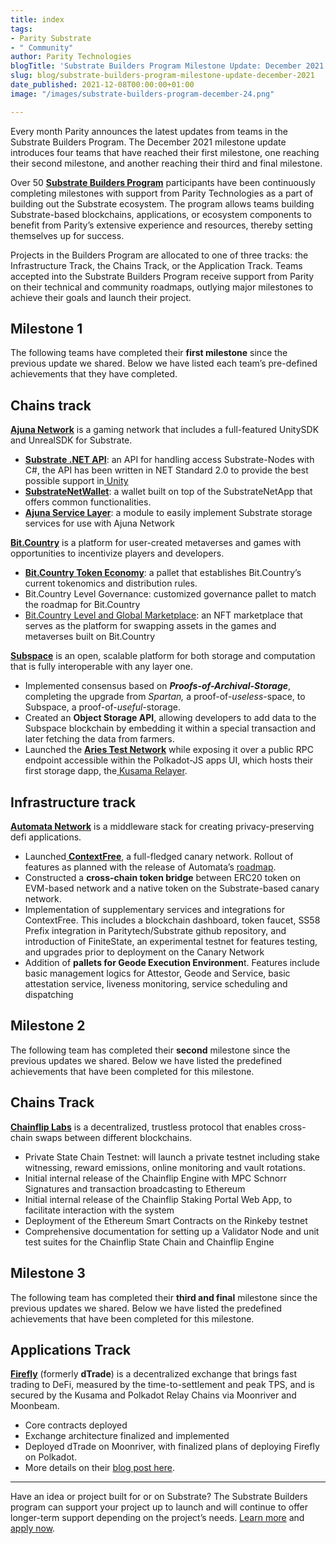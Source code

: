 ```yaml
---
title: index
tags:
- Parity Substrate
- " Community"
author: Parity Technologies
blogTitle: 'Substrate Builders Program Milestone Update: December 2021'
slug: blog/substrate-builders-program-milestone-update-december-2021
date_published: 2021-12-08T00:00:00+01:00
image: "/images/substrate-builders-program-december-24.png"

---
```

Every month Parity announces the latest updates from teams in the Substrate Builders Program. The December 2021 milestone update introduces four teams that have reached their first milestone, one reaching their second milestone, and another reaching their third and final milestone.

Over 50 [**Substrate Builders Program**](https://substrate.io/ecosystem/substrate-builders-program/) participants have been continuously completing milestones with support from Parity Technologies as a part of building out the Substrate ecosystem. The program allows teams building Substrate-based blockchains, applications, or ecosystem components to benefit from Parity’s extensive experience and resources, thereby setting themselves up for success.

Projects in the Builders Program are allocated to one of three tracks: the Infrastructure Track, the Chains Track, or the Application Track. Teams accepted into the Substrate Builders Program receive support from Parity on their technical and community roadmaps, outlying major milestones to achieve their goals and launch their project.

## Milestone 1

The following teams have completed their **first milestone** since the previous update we shared. Below we have listed each team’s pre-defined achievements that they have completed.

## Chains track

[**Ajuna Network**](https://ajuna.io/) is a gaming network that includes a full-featured UnitySDK and UnrealSDK for Substrate.

* [**Substrate .NET API**](https://github.com/ajuna-network/SubstrateNetApi/wiki): an API for handling access Substrate-Nodes with C#, the API has been written in NET Standard 2.0 to provide the best possible support in[ Unity](https://docs.unity3d.com/2021.2/Documentation/Manual/dotnetProfileSupport.html)
* [**SubstrateNetWallet**](https://github.com/ajuna-network/SubstrateNetApi/wiki/Wallet): a wallet built on top of the SubstrateNetApp that offers common functionalities.
* [**Ajuna Service Layer**](https://github.com/ajuna-network/Ajuna.ServiceLayer): a module to easily implement Substrate storage services for use with Ajuna Network

[**Bit.Country**](https://bit.country/) is a platform for user-created metaverses and games with opportunities to incentivize players and developers.

* [**Bit.Country Token Economy**](https://github.com/bit-country/Metaverse-Network/tree/master/pallets/tokenization): a pallet that establishes Bit.Country’s current tokenomics and distribution rules.
* Bit.Country Level Governance: customized governance pallet to match the roadmap for Bit.Country
* [Bit.Country Level and Global Marketplace](https://github.com/bit-country/Metaverse-Network/blob/master/pallets/swap/src/lib.rs): an NFT marketplace that serves as the platform for swapping assets in the games and metaverses built on Bit.Country

[**Subspace**](https://subspace.network/) is an open, scalable platform for both storage and computation that is fully interoperable with any layer one.

* Implemented consensus based on **_Proofs-of-Archival-Storage_**, completing the upgrade from _Spartan,_ a proof-of-_useless_-space, to Subspace, a proof-of-_useful_-storage.
* Created an **Object Storage API**, allowing developers to add data to the Subspace blockchain by embedding it within a special transaction and later fetching the data from farmers.
* Launched the [**Aries Test Network**](https://polkadot.js.org/apps/?rpc=wss%3A%2F%2Ftest-rpc.subspace.network#/explorer) while exposing it over a public RPC endpoint accessible within the Polkadot-JS apps UI, which hosts their first storage dapp, the[ Kusama Relayer](https://testnet-relayer.subspace.network/).

## Infrastructure track

[**Automata Network**](https://www.ata.network/) is a middleware stack for creating privacy-preserving defi applications.

* Launched[ **ContextFree**](https://medium.com/atanetwork/introducing-contextfree-the-canary-network-for-automata-ee3e5ffa5bbd), a full-fledged canary network. Rollout of features as planned with the release of Automata’s [roadmap](http://xata.to/roadmap).
* Constructed a **cross-chain token bridge** between ERC20 token on EVM-based network and a native token on the Substrate-based canary network.
* Implementation of supplementary services and integrations for ContextFree. This includes a blockchain dashboard, token faucet, SS58 Prefix integration in Paritytech/Substrate github repository, and introduction of FiniteState, an experimental testnet for features testing, and upgrades prior to deployment on the Canary Network
* Addition of **pallets for Geode Execution Environmen**t. Features include basic management logics for Attestor, Geode and Service, basic attestation service, liveness monitoring, service scheduling and dispatching

## Milestone 2

The following team has completed their **second** milestone since the previous updates we shared. Below we have listed the predefined achievements that have been completed for this milestone.

## Chains Track

[**Chainflip Labs**](https://chainflip.io/) is a decentralized, trustless protocol that enables cross-chain swaps between different blockchains.

* Private State Chain Testnet: will launch a private testnet including stake witnessing, reward emissions, online monitoring and vault rotations.
* Initial internal release of the Chainflip Engine with MPC Schnorr Signatures and transaction broadcasting to Ethereum
* Initial internal release of the Chainflip Staking Portal Web App, to facilitate interaction with the system
* Deployment of the Ethereum Smart Contracts on the Rinkeby testnet
* Comprehensive documentation for setting up a Validator Node and unit test suites for the Chainflip State Chain and Chainflip Engine

## Milestone 3

The following team has completed their **third and final** milestone since the previous updates we shared. Below we have listed the predefined achievements that have been completed for this milestone.

## Applications Track

[**Firefly**](https://firefly.exchange/) (formerly **dTrade**) is a decentralized exchange that brings fast trading to DeFi, measured by the time-to-settlement and peak TPS, and is secured by the Kusama and Polkadot Relay Chains via Moonriver and Moonbeam.

* Core contracts deployed
* Exchange architecture finalized and implemented
* Deployed dTrade on Moonriver, with finalized plans of deploying Firefly on Polkadot.
* More details on their [blog post here](https://firefly.exchange/blog/brand-upgrade-dtrade-moves-to-kusama-welcomes-firefly-to-polkadot).

***

Have an idea or project built for or on Substrate? The Substrate Builders program can support your project up to launch and will continue to offer longer-term support depending on the project’s needs. [Learn more](https://www.substrate.io/builders-program/) and [apply now](https://docs.google.com/forms/d/e/1FAIpQLSfEYJE3X0RQs3Kucqthe4D8zyUcV1yEvyIw98L2X9_78b4BVA/viewform).